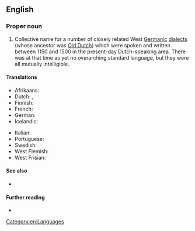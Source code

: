 ==English==
{{wikipedia}}

===Proper noun===
{{en-proper noun|head=[[middle|Middle]] [[Dutch]]}}

# Collective name for a number of closely related West [[Germanic]] [[dialect]]s (whose ancestor was [[Old Dutch]]) which were spoken and written between 1150 and 1500 in the present-day Dutch-speaking area. There was at that time as yet no overarching standard language, but they were all mutually intelligible.

====Translations====
{{trans-top|the Middle Dutch language}}
* Afrikaans: {{t+|af|Middelnederlands}}
* Dutch: {{t+|nl|Middelnederlands|n}}, {{t+|nl|Diets|n}}
* Finnish: {{t+|fi|keskihollanti}}
* French: {{t+|fr|moyen néerlandais|m}}
* German: {{t+|de|Mittelniederländisch|n}}
* Icelandic: {{t|is|miðhollenska|f}}
{{trans-mid}}
* Italian: {{t|it|olandese medio|m}}
* Portuguese: {{t|pt|holandês médio|m}}
* Swedish: {{t+|sv|medelnederländska|c}}
* West Flemish: {{t|vls|Middelnederlands}}
* West Frisian: {{t|fy|Midnederlânsk}}
{{trans-bottom}}

====See also====
* {{langcat|dum}}

====Further reading====
* {{ISO 639|3code=dum}}

[[Category:en:Languages]]